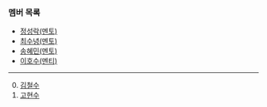### 멤버 목록

- [정성락(멘토)](https://argo-oss.github.io/2024/members/JungSungRock)
- [최수녕(멘토)](https://argo-oss.github.io/2024/members/ChoiSooNyeong)
- [송혜민(멘토)](https://argo-oss.github.io/2024/members/SongHaeMin)
- [이호수(멘티)](https://argo-oss.github.io/2024/members/Leehosu)

---

0. [김철수](https://argo-oss.github.io/2024/members/KimCheolSu)
1. [고현수](https://argo-oss.github.io/2024/members/KoHyunSu)
